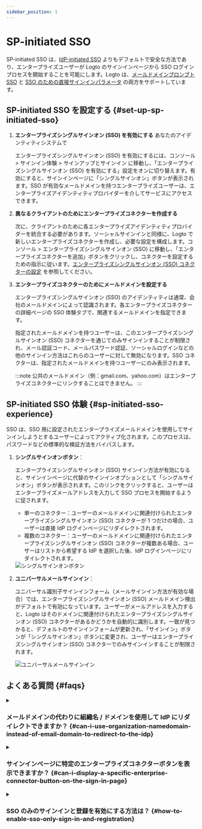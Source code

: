 ```yaml
---
sidebar_position: 1
---
```


# SP-initiated SSO

SP-initiated SSO は、[IdP-initiated SSO](/end-user-flows/enterprise-sso/idp-initiated-sso) よりもデフォルトで安全な方法であり、エンタープライズユーザーが Logto のサインインページから SSO ログインプロセスを開始することを可能にします。Logto は、[メールドメインプロンプト SSO](#sp-initiated-sso-experience) と [SSO のための直接サインインパラメータ](/end-user-flows/authentication-parameters/direct-sign-in#enterprise-sso) の両方をサポートしています。

## SP-initiated SSO を設定する \{#set-up-sp-initiated-sso}

1. **エンタープライズシングルサインオン (SSO) を有効にする** あなたのアイデンティティシステムで

   エンタープライズシングルサインオン (SSO) を有効にするには、<CloudLink to="/sign-in-experience/sign-up-and-sign-in">コンソール > サインイン体験 > サインアップとサインイン</CloudLink> に移動し、「エンタープライズシングルサインオン (SSO) を有効にする」設定をオンに切り替えます。有効にすると、サインインページに「シングルサインオン」ボタンが表示されます。SSO が有効なメールドメインを持つエンタープライズユーザーは、エンタープライズアイデンティティプロバイダーを介してサービスにアクセスできます。

2. **異なるクライアントのためにエンタープライズコネクターを作成する**

   次に、クライアントのために各エンタープライズアイデンティティプロバイダーを統合する必要があります。ソーシャルサインインと同様に、Logto で新しいエンタープライズコネクターを作成し、必要な設定を構成します。<CloudLink to="/enterprise-sso">コンソール > エンタープライズシングルサインオン (SSO)</CloudLink> に移動し、「エンタープライズコネクターを追加」ボタンをクリックし、コネクターを設定するための指示に従います。[エンタープライズシングルサインオン (SSO) コネクターの設定](/connectors/enterprise-connectors/) を参照してください。

3. **エンタープライズコネクターのためにメールドメインを設定する**

   エンタープライズシングルサインオン (SSO) のアイデンティティは通常、会社のメールドメインによって認識されます。各エンタープライズコネクターの詳細ページの SSO 体験タブで、関連するメールドメインを指定できます。

   指定されたメールドメインを持つユーザーは、このエンタープライズシングルサインオン (SSO) コネクターを通じてのみサインインすることが制限され、メール認証コード、メールパスワード認証、ソーシャルログインなどの他のサインイン方法はこれらのユーザーに対して無効になります。SSO コネクターは、指定されたメールドメインを持つユーザーにのみ表示されます。

   :::note
   公共のメールドメイン（例：gmail.com、yahoo.com）はエンタープライズコネクターにリンクすることはできません。
   :::

## SP-initiated SSO 体験 \{#sp-initiated-sso-experience}

SSO は、SSO 用に設定されたエンタープライズメールドメインを使用してサインインしようとするユーザーによってアクティブ化されます。このプロセスは、パスワードなどの標準的な検証方法をバイパスします。

1. **シングルサインオンボタン**：

   エンタープライズシングルサインオン (SSO) サインイン方法が有効になると、サインインページに代替のサインインオプションとして「シングルサインオン」ボタンが表示されます。このリンクをクリックすると、ユーザーはエンタープライズメールアドレスを入力して SSO プロセスを開始するように促されます。

   - 単一のコネクター：ユーザーのメールドメインに関連付けられたエンタープライズシングルサインオン (SSO) コネクターが 1 つだけの場合、ユーザーは直接 IdP ログインページにリダイレクトされます。
   - 複数のコネクター：ユーザーのメールドメインに関連付けられたエンタープライズシングルサインオン (SSO) コネクターが複数ある場合、ユーザーはリストから希望する IdP を選択した後、IdP ログインページにリダイレクトされます。

   <img src="/img/assets/sso-button-sign-in.png" alt="シングルサインオンボタン" />

2. **ユニバーサルメールサインイン**：

   ユニバーサル識別子サインインフォーム（メールサインイン方法が有効な場合）では、エンタープライズシングルサインオン (SSO) メールドメイン検出がデフォルトで有効になっています。ユーザーがメールアドレスを入力すると、Logto はそのドメインに関連付けられたエンタープライズシングルサインオン (SSO) コネクターがあるかどうかを自動的に識別します。一致が見つかると、デフォルトのサインインフォームが更新され、「サインイン」ボタンが「シングルサインオン」ボタンに変更され、ユーザーはエンタープライズシングルサインオン (SSO) コネクターでのみサインインすることが制限されます。

   <img src="/img/assets/sso-email-sign-in.png" alt="ユニバーサルメールサインイン" />

## よくある質問 \{#faqs}

<details>
  <summary>

### メールドメインの代わりに組織名 / ドメインを使用して IdP にリダイレクトできますか？ \{#can-i-use-organization-namedomain-instead-of-email-domain-to-redirect-to-the-idp}

</summary>

現在、Logto の組み込みサインイン体験は **メールドメインプロンプト SSO** のみをサポートしており、**組織ドメインプロンプト SSO** はサポートしていません。

クライアント側で認証パラメータを使用して `directSignIn:'sso:{connectorId}` を使用してカスタムルーティングページを作成できます。このページは、組織ドメインに基づいて大規模なエンタープライズクライアントを適切な IdP にリダイレクトします。[直接サインインパラメータ](/end-user-flows/authentication-parameters/direct-sign-in/) について詳しく学びましょう。

</details>

<details>
  <summary>

### サインインページに特定のエンタープライズコネクターボタンを表示できますか？ \{#can-i-display-a-specific-enterprise-connector-button-on-the-sign-in-page}

</summary>

異なるエンタープライズクライアントは、従業員を管理するために異なるアイデンティティプロバイダーを使用し、異なるスコープ (OIDC) または属性 (SAML) を要求します。したがって、特定のクライアントを対象としたエンタープライズコネクターボタンを一般的なサインインページに表示することは推奨されません。

ただし、B2E 製品を開発しており、特定のエンタープライズクライアントのためのボタンを表示したい場合は、カスタムログインページを作成し、`directSignIn:sso` を使用してボタンを適切にルーティングできます。[直接サインインパラメータ](/end-user-flows/authentication-parameters/direct-sign-in/) について詳しく学びましょう。

</details>

<details>

<summary>

### SSO のみのサインインと登録を有効にする方法は？ \{#how-to-enable-sso-only-sign-in-and-registration}

</summary>

SSO のみのサインインと登録を有効にするには、次の手順に従います：

1. <CloudLink to="/sign-in-experience/sign-up-and-sign-in">
     コンソール > サインイン体験 > サインインとサインイン
   </CloudLink>
   で設定する - サインアップ：適用不可 - サインイン：なし - ソーシャルサインイン：なし -
   エンタープライズシングルサインオン (SSO)：有効 - ユーザー登録：無効
2. <CloudLink to="/users">コンソール > ユーザー管理</CloudLink> でエンタープライズメールアドレスを入力してユーザーを手動で追加するか、[Management
   API](https://openapi.logto.io/operation/operation-createuser) を介してインポートします。
3. ユーザーが初めて SSO を介してサインインすると、Logto は既存のメールアドレスを SSO アカウントに [自動リンク](/end-user-flows/enterprise-sso/enterprise-sso-identity#enterprise-sso-account-linking) します。

</details>

